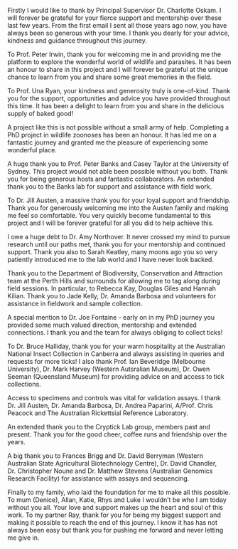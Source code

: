 Firstly I would like to thank by Principal Supervisor Dr. Charlotte Oskam. 
I will forever be grateful for your fierce support and mentorship over these last few years. 
From the first email I sent all those years ago now, you have always been so generous with your time. 
I thank you dearly for your advice, kindness and guidance throughout this journey.

To Prof. Peter Irwin, thank you for welcoming me in and providing me the platform to explore the wonderful world of wildlife and parasites. 
It has been an honour to share in this project and I will forever be grateful at the unique chance to learn from you and share some great memories in the field.

To Prof. Una Ryan, your kindness and generosity truly is one-of-kind. 
Thank you for the support, opportunities and advice you have provided throughout this time.
It has been a delight to learn from you and share in the delicious supply of baked good!

A project like this is not possible without a small army of help. Completing a PhD project in wildlife zoonoses has been an honour. 
It has led me on a fantastic journey and granted me the pleasure of experiencing some wonderful place.

A huge thank you to Prof. Peter Banks and Casey Taylor at the University of Sydney. This project would not able been possible without you both. Thank you for being generous hosts and fantastic collaborators. An extended thank you to the Banks lab for support and assistance with field work.

To Dr. Jill Austen, a massive thank you for your loyal support and friendship. 
Thank you for generously welcoming me into the Austen family and making me feel so comfortable. You very quickly become fundamental to this project and I will be forever grateful for all you did to help achieve this.

I owe a huge debt to Dr. Amy Northover. It never crossed my mind to pursue research until our paths met, thank you for your mentorship and continued support. Thank you also to Sarah Keatley, many moons ago you so very patiently introduced me to the lab world and I have never look backed.

Thank you to the Department of Biodiversity, Conservation and Attraction team at the Perth Hills and surrounds for allowing me to tag along during field sessions. In particular, to Rebecca Kay, Douglas Giles and Hannah Kilian. Thank you to Jade Kelly, Dr. Amanda Barbosa and volunteers for assistance in fieldwork and sample collection.

A special mention to Dr. Joe Fontaine - early on in my PhD journey you provided some much valued direction, mentorship and extended connections. I thank you and the team for always obliging to collect ticks!

To Dr. Bruce Halliday, thank you for your warm hospitality at the Australian National Insect Collection in Canberra and always assisting in queries and requests for more ticks! I also thank Prof. Ian Beveridge (Melbourne University), Dr. Mark Harvey (Western Autsralian Museum),  Dr. Owen Seeman (Queensland Museum) for providing advice on and access to tick collections.

Access to specimens and controls was vital for validation assays. I thank Dr. Jill Austen, Dr. Amanda Barbosa, Dr. Andrea Paparini, A/Prof. Chris Peacock and The Australian Rickettsial Reference Laboratory.

An extended thank you to the Cryptick Lab group, members past and present. Thank you for the good cheer, coffee runs and friendship over the years.

A big thank you to Frances Brigg and Dr. David Berryman (Western Australian State Agricultural Biotechnology Centre), Dr. David Chandler, Dr. Christopher Noune and Dr. Matthew Stevens (Australian Genomics Research Facility) for assistance with assays and sequencing. 

Finally to my family, who laid the foundation for me to make all this possible.
To mum (Denice), Allan, Katie, Rhys and Luke I wouldn't be who I am today without you all. Your love and support makes up the heart and soul of this work.
To my partner Ray, thank for you for being my biggest support and making it possible to reach the end of this journey. 
I know it has has not always been easy but thank you for pushing me forward and never letting me give in.


<!---
Supervisors + lab group USYD team 
MU - Amy Northover (ethics, equipment, training etc) - Amanda Barbosa (animal sampling) - Sarah Keatley (equipment) - Alison Hillman (Quenda ticks) - TERG members and volleys for A. trig 2018 - Field volleys - Jade Kelly, Matthew Patterson and Ruby McKenna - Megan Evans - A. trig ID 2018 
Rickettsial lab - positive control for R. honei Chris Peacock - Leishmania macropodum 
Manuel & supervisors - UTAS - Tassie Devil, quoll etc Rebecca Kay and Hannah - DBCA
Chris Rafferty - Whiteman Park
Pawsey supercomputing 
SABC
UTAS studd
ANIC (Dr. Bruce Halliday), WAM (Dr. Mark Harvey), advice from Prof. Ian 
Beveridge on tick collections 

-->


